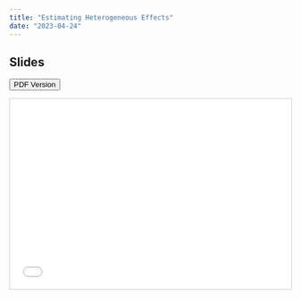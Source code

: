 ```yaml
---
title: "Estimating Heterogeneous Effects"
date: "2023-04-24"
---
```


## Slides


[<button class="btn"><i class="fa fa-download"></i> PDF Version</button>](../files/week08_Estimating_Heterogeneous_Effects.pdf)

<iframe src="../files/week08_Estimating_Heterogeneous_Effects.pdf#toolbar=0" frameborder="0" marginwidth="0" marginheight="0" scrolling="no"  style="border:1px solid #CCC; border-width:1px; margin-bottom:5px; max-width: 100%;" allowfullscreen width="604.8" height="339.84">





